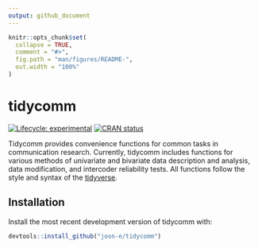 ---
output: github_document
---

<!-- README.md is generated from README.Rmd. Please edit that file -->

```{r, include = FALSE}
knitr::opts_chunk$set(
  collapse = TRUE,
  comment = "#>",
  fig.path = "man/figures/README-",
  out.width = "100%"
)
```
# tidycomm

<!-- badges: start -->
[![Lifecycle: experimental](https://img.shields.io/badge/lifecycle-experimental-orange.svg)](https://www.tidyverse.org/lifecycle/#experimental)
[![CRAN status](https://www.r-pkg.org/badges/version/tidycomm)](https://CRAN.R-project.org/package=tidycomm)
<!-- badges: end -->

Tidycomm provides convenience functions for common tasks in communication research. Currently, tidycomm includes functions for various methods of univariate and bivariate data description and analysis, data modification, and intercoder reliability tests. All functions follow the style and syntax of the [tidyverse](https://www.tidyverse.org/).

## Installation

Install the most recent development version of tidycomm with:

```{r eval = FALSE}
devtools::install_github("joon-e/tidycomm")
```

